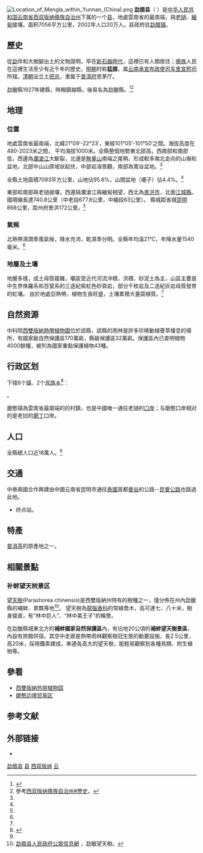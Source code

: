 {{for|有關俗稱小勐拉的條目|勐拉乡 (緬甸)}}
{{Infobox China County
|Belong = [[云南省|云南省]][[西双版纳傣族自治州|西双版纳傣族自治州]]
}}
[[File:Location_of_Mengla_within_Yunnan_(China).png|thumb]]
'''勐腊县'''（{{lang-khb|ᦙᦵᦲᧂᦟᦱᧉ}} {{IPA|[məŋ˥˩laː˩]}}）是[[中华人民共和国|中华人民共和国]][[云南省|云南省]][[西双版纳傣族自治州|西双版纳傣族自治州]]下属的一个[[县|县]]，地處雲南省的最南端，與[[老撾|老撾]]、[[緬甸|緬甸]]接壤。面积7056平方公里，2002年人口20万人。县政府驻[[勐腊镇|勐腊镇]]。

==歷史==
從[[勐|勐]]伴和大樹腳出土的文物證明，早在[[新石器時代|新石器時代]]，這裡已有人類居住；[[傣族|傣族]]人民在這裡生活至少有近千年的歷史。[[明朝|明朝]]时称'''猛腊'''，属[[云南承宣布政使司|云南承宣布政使司]][[车里宣慰司|车里宣慰司]]所辖。[[清朝|清朝]]设立土[[把总|把总]]，隶属于[[普洱府|普洱府]]思茅厅。

勐臘縣1927年建縣，時稱鎮越縣，後易名為勐臘縣。<ref name="勐腊概覽">{{cite web |url=http://www.mlzf.yn.gov.cn/mlxzf/504966108218916864/20071128/5972.html |archive-url=https://web.archive.org/web/20100423155638/http://www.mlzf.yn.gov.cn/mlxzf/504966108218916864/20071128/5972.html |title=勐臘概覽 |work=勐腊县人民政府公眾信息網 |date=2010-04-23 |archive-date=2010-04-23 |language=zh-hans |accessdate=2010-10-25 |dead-url=no }}</ref><ref>參考[[西双版纳傣族自治州#歷史|西双版纳傣族自治州#歷史]]。</ref>

==地理==

===位置===
地處雲南省最南端，北緯21°09′-22°23′，東經101°05′-101°50′之間。海拔高度在480-2023米之間， 平均海拔1000米。全縣整個地勢東北部高，西南部和南部低，西邊為[[瀾滄江|瀾滄江]]大斷裂，北邊是[[無量山|無量山]]南端之尾稍，形成較多南北走向的山嶺和盆地，北部中山山原坡狀起伏，中部岩溶景觀，南部為寬谷盆地。<ref name="勐腊概覽" />

全縣土地面積7093平方公里，山地佔95.6%，山間盆地（壩子）佔4.4%。<ref name="勐腊概覽" />

東部和南部與老撾接壤，西邊隔瀾滄江與緬甸相望，西北為[[景洪市|景洪市]]，北面[[江城縣|江城縣]]。 國境線長達740.8公里（中老段677.8公里，中緬段63公里）。 縣城距省城[[昆明|昆明]]868公里，距州府景洪172公里。<ref name="勐腊概覽" />

===氣候===
北熱帶濕潤季風氣候，降水充沛，乾濕季分明。全縣年均溫21°C，年降水量1540毫米。<ref name="勐腊概覽" />


{{Weather box|width=auto
|collapsed   =  
|open        =  
|metric first=y
|single line=y 
|location = 勐腊 (平均1981−2010年，极端至2010年)
|Jan high C = 25.3
|Feb high C = 28.0
|Mar high C = 30.4
|Apr high C = 32.1
|May high C = 31.6
|Jun high C = 30.9
|Jul high C = 29.9
|Aug high C = 30.1
|Sep high C = 30.2
|Oct high C = 28.9
|Nov high C = 26.5
|Dec high C = 24.2
|Jan mean C = 18.7
|Feb mean C = 20.1
|Mar mean C = 22.4
|Apr mean C = 25.1
|May mean C = 26.2
|Jun mean C = 26.7
|Jul mean C = 26.2
|Aug mean C = 26.2
|Sep mean C = 25.8
|Oct mean C = 24.2
|Nov mean C = 21.2
|Dec mean C = 18.4
|year mean C = 
|Jan low C = 12.0
|Feb low C = 12.1
|Mar low C = 14.4
|Apr low C = 18.1
|May low C = 20.8
|Jun low C = 22.5
|Jul low C = 22.5
|Aug low C = 22.3
|Sep low C = 21.3
|Oct low C = 19.5
|Nov low C = 15.8
|Dec low C = 12.6
|Jan record high C = 32.1 |Jan record low C = 5.4
|Feb record high C = 34.3 |Feb record low C = 5.9
|Mar record high C = 37.0 |Mar record low C = 6.1
|Apr record high C = 37.5 |Apr record low C = 11.5
|May record high C = 39.9 |May record low C = 15.7
|Jun record high C = 36.7 |Jun record low C = 18.8
|Jul record high C = 35.3 |Jul record low C = 19.5
|Aug record high C = 35.0 |Aug record low C = 18.0
|Sep record high C = 34.1 |Sep record low C = 15.3
|Oct record high C = 33.9 |Oct record low C = 12.3
|Nov record high C = 32.3 |Nov record low C = 6.5
|Dec record high C = 30.3 |Dec record low C = 1.1
|year high C=  |year low C= 
|year high F = |year low F =
|precipitation colour = green
|Jan precipitation mm = 16.2
|Feb precipitation mm = 21.7
|Mar precipitation mm = 48.2
|Apr precipitation mm = 96.3
|May precipitation mm = 170.6
|Jun precipitation mm = 198.8
|Jul precipitation mm = 319.5
|Aug precipitation mm = 309.1
|Sep precipitation mm = 172.4
|Oct precipitation mm = 87.7
|Nov precipitation mm = 50.0
|Dec precipitation mm = 22.4
|Jan humidity = 83
|Feb humidity = 77
|Mar humidity = 75
|Apr humidity = 77
|May humidity = 81
|Jun humidity = 84
|Jul humidity = 87
|Aug humidity = 87
|Sep humidity = 86
|Oct humidity = 85
|Nov humidity = 85
|Dec humidity = 85
|source 1 = 中国气象数据网<ref name = Cityintro>{{cite web| url = https://data.cma.cn/data/weatherBk.html| script-title=zh: 勐腊- 气象数据 -中国气象数据网| publisher = Weather China| language = zh-cn| access-date = 2012-06-17}}</ref>
}}

===地層及土壤===
地層多樣，成土母質複雜，壩區受近代河流沖積，洪積、砂泥土為主，山區主要是中生界侏羅系和百堊系的三迭紀紫紅色砂頁岩，部分千枚岩及二迭紀灰岩母質發育的紅壤。 由於地處亞熱帶，植物生長旺盛，土壤累積大量腐植質。<ref name="勐腊概覽" />

==自然资源==
中科院[[西雙版納熱帶植物園|西雙版納熱帶植物園]]位於該縣，該縣的雨林是許多珍稀動植薈萃棲息的場所，有國家級自然保護區170萬畝，縣級保護區32萬畝。保護區內已查明植物4000餘種，被列為國家重點保護植物43種。

== 行政区划 ==
{{PAGENAMEBASE}}下辖8个[[行政建制镇|镇]]、2个[[民族乡|民族乡]]<ref>{{PRC admin/ref sgc|53/28/23}}</ref>：

{{PRC admin/children|53/28/23}}。

磨憨镇為雲南省最南端的的村鎮，也是中國唯一通往老撾的[[口岸|口岸]]；与磨憨口岸相对的是老挝的[[磨丁|磨丁]]口岸。

==人口==
全縣總人口近18萬人。<ref name="勐腊概覽" />

==交通==
中泰兩國合作興建由中國云南省昆明市通往[[泰國|泰國]]首都[[曼谷|曼谷]]的公路--[[昆曼公路|昆曼公路]]也路過此地。

* {{中国国道名|213}}终点站。

==特產==
[[普洱茶|普洱茶]]的原產地之一。

==相關景點==
===补蚌望天树景区===

[[望天樹|望天樹]](Parashorea chinensis)是西雙版納州特有的樹種之一，僅分佈在州內勐臘縣的補蚌、景飄等地<ref name="補蛙望天樹景區">[http://www.mlzf.yn.gov.cn/mlxzf/506656057590808576/20070130/801.html 勐腊县人民政府公眾信息網] {{Wayback|url=http://www.mlzf.yn.gov.cn/mlxzf/506656057590808576/20070130/801.html |date=20100425053953 }}，勐臘望天樹。</ref>。 望天樹為[[龍腦香科|龍腦香科]]的常綠喬木，高可達七、八十米，樹身聳直，有“林中巨人”、“林中美王子”的稱譽。

在勐臘縣城東北方的'''補蚌國家自然保護區'''內，有佔地20公頃的'''補蚌望天樹景區'''，內設有旅館供宿。其空中走廊是熱帶雨林觀察樹冠生態的動要設施，長2.5公里，高20米，採用鐵索建成，串連各高大的望天樹，能輕易觀察到各種鳥類、附生植物等。

==參看==
* [[西雙版納热带植物园|西雙版納热带植物园]]
* [[磨憨边境贸易区|磨憨边境贸易区]]

== 参考文献 ==
{{reflist}}

== 外部链接 ==
* {{Official website|https://www.ynml.gov.cn/|name=勐腊县人民政府}}

{{勐腊县行政区划}}
{{西双版纳傣族自治州行政区划}}
{{云南行政区划}}
{{国家级贫困县|前}}
{{中华人民共和国陆地边境县}}

[[Category:勐腊县|]]
[[Category:西双版纳县市|县]]
[[Category:云南省县份|西双版纳]]
[[Category:原国家级贫困县|云]]